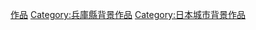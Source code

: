 {{DEFAULTSORT:Himezi}}

[[Category:姬路市|作品]]
[[Category:兵庫縣背景作品|Category:兵庫縣背景作品]]
[[Category:日本城市背景作品|Category:日本城市背景作品]]